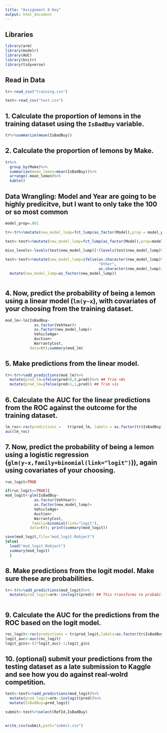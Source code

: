 ```yaml
---
title: "Assignment 8 Key"
output: html_document
---
```

## Libraries
```r
library(arm)
library(modelr)
library(AUC)
library(knitr)
library(tidyverse)
```

## Read in Data
```r
tr<-read_csv("training.csv")

test<-read_csv("test.csv")

```


## 1. Calculate the proportion of lemons in the training dataset using the `IsBadBuy` variable. 

```r
tr%>%summarize(mean(IsBadBuy))
```



## 2. Calculate the proportion of lemons by Make. 
```r
tr%>%
  group_by(Make)%>%
  summarize(mean_lemon=mean(IsBadBuy))%>%
  arrange(-mean_lemon)%>%
  kable()
```

## Data Wrangling: Model and Year are going to be highly predicitve, but I want to only take the 100 or so most common
```r

model_prop=.001

tr<-tr%>%mutate(new_model_lump=fct_lump(as_factor(Model),prop = model_prop))

test<-test%>%mutate(new_model_lump=fct_lump(as_factor(Model),prop=model_prop))
           
miss_levels<-levels(test$new_model_lump)[!(levels(test$new_model_lump)%in%levels(tr$new_model_lump))]

test<-test%>%mutate(new_model_lump=ifelse(as.character(new_model_lump)%in%miss_levels,
                                          "Other",
                                          as.character(new_model_lump)))%>%
  mutate(new_model_lump=as_factor(new_model_lump))



```


## 4. Now, predict the probability of being a lemon using a linear model (`lm(y~x`), with covariates of your choosing from the training dataset. 

```r
mod_lm<-lm(IsBadBuy~
             as.factor(VehYear)+
             as.factor(new_model_lump)+
             VehicleAge+
             Auction+
             WarrantyCost,
           data=tr);summary(mod_lm)
```



## 5. Make predictions from the linear model.

```r
tr<-tr%>%add_predictions(mod_lm)%>%
  mutate(pred_lm=ifelse(pred<0,0,pred))%>% ## Trim <0s
  mutate(pred_lm=ifelse(pred>1,1,pred)) ## Trim >1s
```

## 6. Calculate the AUC for the linear predictions from the ROC against the outcome for the training dataset. 

```r
lm_roc<-roc(predictions =   tr$pred_lm, labels = as.factor(tr$IsBadBuy))
auc(lm_roc)
```

## 7. Now, predict the probability of being a lemon using a logistic regression (`glm(y~x,family=binomial(link="logit")`)), again using covariates of your choosing.  

```r
run_logit=TRUE

if(run_logit==TRUE){
mod_logit<-glm(IsBadBuy~
             as.factor(VehYear)+
             as.factor(new_model_lump)+
             VehicleAge+
             Auction+
             WarrantyCost,
            family=binomial(link="logit"),
           data=tr); print(summary(mod_logit))

save(mod_logit,file="mod_logit.Robject")
}else{
  load("mod_logit.Robject")
  summary(mod_logit)
  }

```


## 8. Make predictions from the logit model. Make sure these are probabilities. 

```r
tr<-tr%>%add_predictions(mod_logit)%>%
  mutate(pred_logit=arm::invlogit(pred)) ## This transforms to probabilities
  
```

## 9. Calculate the AUC for the predictions from the ROC based on the logit model. 

```r
roc_logit<-roc(predictions = tr$pred_logit,labels=as.factor(tr$IsBadBuy))
logit_auc<-auc(roc_logit)
logit_gini<-(2*logit_auc)-1;logit_gini
```


## 10. (optional) submit your predictions from the testing dataset as a late submission to Kaggle and see how you do against real-wolrd competition. 

```r
test<-test%>%add_predictions(mod_logit)%>%
  mutate(pred_logit=arm::invlogit(pred))%>%
  mutate(IsBadBuy=pred_logit)

submit<-test%>%select(RefId,IsBadBuy)
  

write_csv(submit,path="submit.csv")

```

